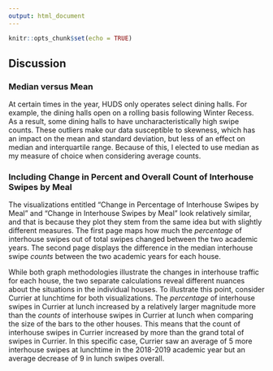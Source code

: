 ```yaml
---
output: html_document
---
```


```r
knitr::opts_chunk$set(echo = TRUE)
```

## Discussion

### Median versus Mean

At certain times in the year, HUDS only operates select dining halls. For example, the dining halls open on a rolling basis following Winter Recess. As a result, some dining halls to have uncharacteristically high swipe counts. These outliers make our data susceptible to skewness, which has an impact on the mean and standard deviation, but less of an effect on median and interquartile range. Because of this, I elected to use median as my measure of choice when considering average counts.

### Including Change in Percent and Overall Count of Interhouse Swipes by Meal

The visualizations entitled "Change in Percentage of Interhouse Swipes by Meal" and "Change in Interhouse Swipes by Meal" look relatively similar, and that is because they plot they stem from the same idea but with slightly different measures. The first page maps how much the *percentage* of interhouse swipes out of total swipes changed between the two academic years. The second page displays the difference in the median interhouse swipe *counts* between the two academic years for each house.

While both graph methodologies illustrate the changes in interhouse traffic for each house, the two separate calculations reveal different nuances about the situations in the individual houses. To illustrate this point, consider Currier at lunchtime for both visualizations. The *percentage* of interhouse swipes in Currier at lunch increased by a relatively larger magnitude more than the *counts* of interhouse swipes in Currier at lunch when comparing the size of the bars to the other houses. This means that the count of interhouse swipes in Currier increased by more than the grand total of swipes in Currier. In this specific case, Currier saw an average of 5 more interhouse swipes at lunchtime in the 2018-2019 academic year but an average decrease of 9 in lunch swipes overall.